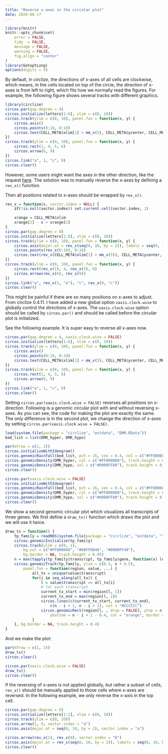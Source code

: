 ```yaml
---
title: "Reverse x-axes in the circular plot"
date: 2020-08-17
---
```


```r
library(knitr)
knitr::opts_chunk$set(
    error = FALSE,
    tidy  = FALSE,
    message = FALSE,
    warning = FALSE,
    fig.align = "center"
)
library(GetoptLong)
options(digits = 4)
```

By default, in _circlize_, the directions of x-axes of all cells are clockwise, which means, in the cells
located on top of the circle, the direction of x-axes is from left to right, which fits how we normally 
read the figures. For example, the following figure shows several tracks with different graphics.


```r
library(circlize)
circos.par(gap.degree = 4)
circos.initialize(letters[1:8], xlim = c(0, 10))
circos.track(ylim = c(0, 10), panel.fun = function(x, y) {
    circos.axis()
    circos.points(0:10, 0:10)
    circos.text(CELL_META$xlim[1] + mm_x(5), CELL_META$ycenter, CELL_META$sector.index, col = "red")
})
circos.track(ylim = c(0, 10), panel.fun = function(x, y) {
    circos.rect(1, 4, 5, 6)
    circos.arrow(6, 9)
})
circos.link("a", 1, "c", 9)
circos.clear()
```

However, some users might want the axes in the other direction, like the request [here](https://github.com/jokergoo/circlize/issues/124). The solution was to manually reverse the x-axes by defining a `rev_x()` function.

Then all positions related to x-axes should be wrapped by `rev_x()`.

```r
rev_x = function(x, sector.index = NULL) {
    if(!is.null(sector.index)) set.current.cell(sector.index, 1)

    xrange = CELL_META$xlim
    xrange[2] - x + xrange[1]
}
circos.par(gap.degree = 4)
circos.initialize(letters[1:8], xlim = c(0, 10))
circos.track(ylim = c(0, 10), panel.fun = function(x, y) {
    circos.axis(major.at = rev_x(seq(0, 10, by = 2)), labels = seq(0, 10, by = 2))
    circos.points(rev_x(0:10), 0:10)
    circos.text(rev_x(CELL_META$xlim[1] + mm_x(5)), CELL_META$ycenter, CELL_META$sector.index, col = "red")
})
circos.track(ylim = c(0, 10), panel.fun = function(x, y) {
    circos.rect(rev_x(1), 4, rev_x(5), 6)
    circos.arrow(rev_x(6), rev_x(9))
})
circos.link("a", rev_x(1, "a"), "c", rev_x(9, "c"))
circos.clear()
```

This might be painful if there are so many positions on x-axes to adjust. From circlize 0.4.11. I have added
a new global option `xaxis.clock.wise` to globally control the directions of x-axes. The `xaxis.clock.wise`
option should be called by `circos.par()` and should be called before the circular plot is initialized.

See the following example. It is super easy to reverse all x-axes now.


```r
circos.par(gap.degree = 4, xaxis.clock.wise = FALSE)
circos.initialize(letters[1:8], xlim = c(0, 10))
circos.track(ylim = c(0, 10), panel.fun = function(x, y) {
    circos.axis()
    circos.points(0:10, 0:10)
    circos.text(CELL_META$xlim[1] + mm_x(5), CELL_META$ycenter, CELL_META$sector.index, col = "red")
})
circos.track(ylim = c(0, 10), panel.fun = function(x, y) {
    circos.rect(1, 4, 5, 6)
    circos.arrow(6, 9)
})
circos.link("a", 1, "c", 9)
circos.clear()
```

Setting `circos.par(xaxis.clock.wise = FALSE)` reverses all positions on x-direction. Following is a genomic
circular plot with and without reversing x-axes. As you can see, the code for making the plot are exactly the same.
The only difference is in the second plot, we change the direction of x-axes by setting `circos.par(xaxis.clock.wise = FALSE)`.


```r
load(system.file(package = "circlize", "extdata", "DMR.RData"))
bed_list = list(DMR_hyper, DMR_hypo)

par(mfrow = c(1, 2))
circos.initializeWithIdeogram()
circos.genomicRainfall(bed_list, pch = 16, cex = 0.4, col = c("#FF000080", "#0000FF80"))
circos.genomicDensity(DMR_hyper, col = c("#FF000080"), track.height = 0.1)
circos.genomicDensity(DMR_hypo, col = c("#0000FF80"), track.height = 0.1)
circos.clear()

circos.par(xaxis.clock.wise = FALSE)
circos.initializeWithIdeogram()
circos.genomicRainfall(bed_list, pch = 16, cex = 0.4, col = c("#FF000080", "#0000FF80"))
circos.genomicDensity(DMR_hyper, col = c("#FF000080"), track.height = 0.1)
circos.genomicDensity(DMR_hypo, col = c("#0000FF80"), track.height = 0.1)
circos.clear()
```

We show a second genomic circular plot which visualizes all transcripts of three genes. We first define
a `draw_tx()` function which draws the plot and we will use it twice.

```r
draw_tx = function() {
    tp_family = readRDS(system.file(package = "circlize", "extdata", "tp_family_df.rds"))
    circos.genomicInitialize(tp_family)
    circos.track(ylim = c(0, 1), 
        bg.col = c("#FF000040", "#00FF0040", "#0000FF40"), 
        bg.border = NA, track.height = 0.05)
    n = max(tapply(tp_family$transcript, tp_family$gene, function(x) length(unique(x))))
    circos.genomicTrack(tp_family, ylim = c(0.5, n + 0.5), 
        panel.fun = function(region, value, ...) {
            all_tx = unique(value$transcript)
            for(i in seq_along(all_tx)) {
                l = value$transcript == all_tx[i]
                # for each transcript
                current_tx_start = min(region[l, 1])
                current_tx_end = max(region[l, 2])
                circos.lines(c(current_tx_start, current_tx_end), 
                    c(n - i + 1, n - i + 1), col = "#CCCCCC")
                circos.genomicRect(region[l, , drop = FALSE], ytop = n - i + 1 + 0.4, 
                    ybottom = n - i + 1 - 0.4, col = "orange", border = NA)
            }
    }, bg.border = NA, track.height = 0.4)
}
```

And we make the plot:

```r
par(mfrow = c(1, 2))
draw_tx()
circos.clear()

circos.par(xaxis.clock.wise = FALSE)
draw_tx()
circos.clear()
```

If the reversing of x-axes is not applied globally, but rather a subset of cells, `rev_x()` should
be manually applied to those cells where x-axes are reversed. In the following example, we only reverse
the x-axis in the top cell.


```r
circos.par(gap.degree = 5)
circos.initialize(letters[1:2], xlim = c(0, 10))
circos.track(ylim = c(0, 10))
circos.arrow(1, 9, sector.index = "a")
circos.axis(major.at = seq(0, 10, by = 2), sector.index = "a")

circos.arrow(rev_x(1), rev_x(9), sector.index = "b")
circos.axis(major.at = rev_x(seq(0, 10, by = 2)), labels = seq(0, 10, by = 2), sector.index = "b")
circos.clear()
```


<script src="https://ajax.googleapis.com/ajax/libs/jquery/3.5.1/jquery.min.js"></script>

<script>
  $(document).ready(function(){
  $("main.content").css("max-width", "900px");
});
</script>

